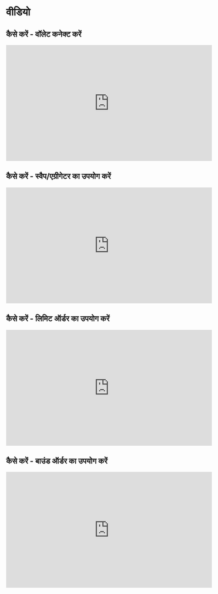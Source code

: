 # वीडियो

## कैसे करें - वॉलेट कनेक्ट करें
<iframe width="560" height="315" src="https://www.youtube.com/embed/Uovpu3Z-LQ8?si=1Rea1wYJpqBxY172" title="YouTube video player" frameborder="0" allow="accelerometer; autoplay; clipboard-write; encrypted-media; gyroscope; picture-in-picture; web-share" allowfullscreen></iframe>

## कैसे करें - स्वैप/एग्रीगेटर का उपयोग करें
<iframe width="560" height="315" src="https://www.youtube.com/embed/YhGG5TxuD74?si=R17YnODXMLfmotW-" title="YouTube video player" frameborder="0" allow="accelerometer; autoplay; clipboard-write; encrypted-media; gyroscope; picture-in-picture; web-share" allowfullscreen></iframe>

## कैसे करें - लिमिट ऑर्डर का उपयोग करें
<iframe width="560" height="315" src="https://www.youtube.com/embed/vz0I1bwqC94?si=cxC9Xgs8xsTtgU9r" title="YouTube video player" frameborder="0" allow="accelerometer; autoplay; clipboard-write; encrypted-media; gyroscope; picture-in-picture; web-share" allowfullscreen></iframe>

## कैसे करें - बाउंड ऑर्डर का उपयोग करें
<iframe width="560" height="315" src="https://www.youtube.com/embed/ilTde1tbjlA?si=Ix6KliAwOjou-zZ-" title="YouTube video player" frameborder="0" allow="accelerometer; autoplay; clipboard-write; encrypted-media; gyroscope; picture-in-picture; web-share" allowfullscreen></iframe>